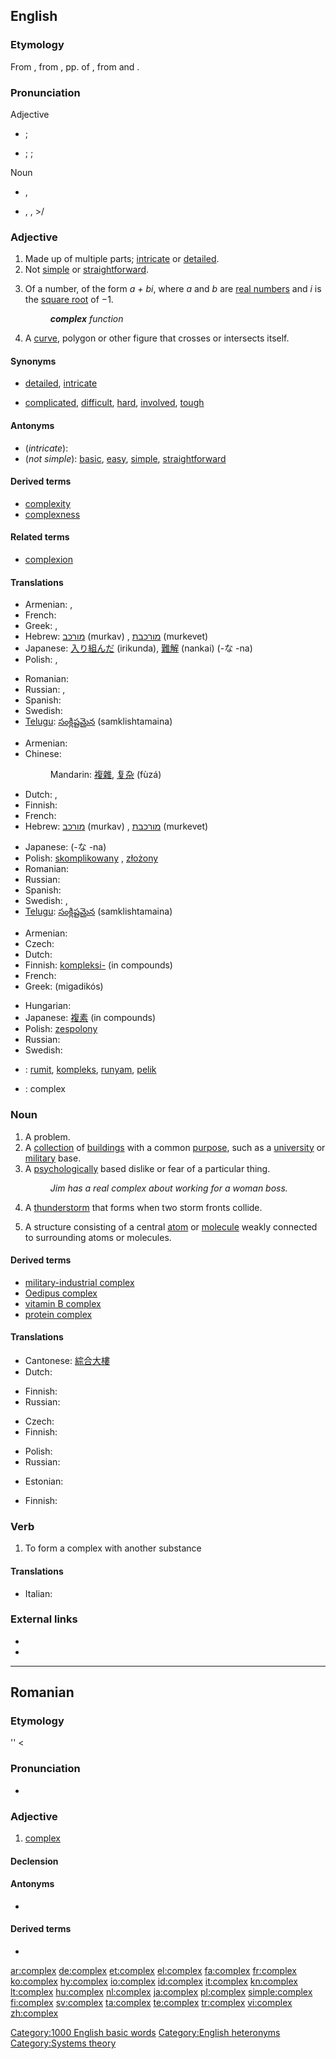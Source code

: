 {{wikipedia}}
==English==

===Etymology===
From {{etyl|fr}} {{term|complexe|lang=fr}}, from {{etyl|la}} {{term|complexus|lang=la}}, pp. of {{term|complecti||to entwine, encircle, compass, infold}}, from {{term|com-||together|lang=la}} and {{term|plectere||to weave, braid|lang=la}}.

===Pronunciation===
;Adjective
* {{a|UK}} {{IPA|/kəmˈplɛks/|/ˈkɒm.plɛks/}};{{SAMPA|/k@m"plEks/|/"kQm.plEks/}}
*: {{audio|en-uk-complex.ogg|Audio (UK)}}
* {{a|US}} {{enPR|kəmplĕks|kŏm'plĕks}}; {{IPA|/kəmˈplɛks/|/ˈkɑmplɛks/}}; {{SAMPA|/k@m"plEks/|/"kAmplEx/}}
*: {{audio|en-us-complex-adj.ogg|Audio (US)}}

;Noun
* {{a|UK}} {{IPA|/ˈkɒm.plɛks/}}, {{SAMPA|/"kQm.plEks/}}
*: {{audio|en-uk-complex.ogg|Audio (UK)}}
* {{a|US}} {{enPR|kŏm'plĕks}}, {{IPA|/ˈkɑmplɛks/}}, {{SAMPA|/"kAmplEks/}}>/
*: {{audio|en-us-complex-noun.ogg|Audio (US)}}

===Adjective===
{{wikipedia|complex number}}
{{en-adj}}

# Made up of multiple parts; [[intricate]] or [[detailed]].
# Not [[simple]] or [[straightforward]].
# {{mathematics}} Of a number, of the form ''a + bi'', where ''a'' and ''b'' are [[real number]]s and ''i'' is the [[square root]] of &minus;1.
#: '''''complex''' function''
# {{geometry}} A [[curve]], polygon or other figure that crosses or intersects itself.

====Synonyms====
* {{sense|intricate}} [[detailed]], [[intricate]]
* {{sense|not simple}} [[complicated]], [[difficult]], [[hard]], [[involved]], [[tough]]

====Antonyms====
* (''intricate''):
* (''not simple''): [[basic]], [[easy]], [[simple]], [[straightforward]]

====Derived terms====
* [[complexity]]
* [[complexness]]

====Related terms====
* [[complexion]]

====Translations====
{{trans-top|intricate}}
* Armenian: {{t|hy|խճճված|tr=xč̣č̣vaç|sc=Armn|xs=Armenian}},  {{t+|hy|բարդ|tr=bard|sc=Armn|xs=Armenian}}
* French: {{t+|fr|complexe|m|f}}
* Greek: {{t+|el|πολύπλοκος|m|tr=poliplokos|sc=Grek}}, {{t+|el|περίπλοκος|m|tr=periplokos|sc=Grek}}
* Hebrew: [[מורכב]] (murkav) {{m}}, [[מורכבת]] (murkevet) {{f}}
* Japanese: [[入り組んだ]] (irikunda), [[難解]] (nankai) (-な -na)
* Polish: {{t+|pl|skomplikowany|m}}, {{t+|pl|złożony|m}}
{{trans-mid}}
* Romanian: {{t-|ro|complex}}
* Russian: {{t+|ru|сложный|tr=slóžnyj|sc=Cyrl}}, {{t+|ru|составной|tr=sostavnój|sc=Cyrl}}
* Spanish: {{t-|es|complicado}}
* Swedish: {{t-|sv|komplex}}
* [[Telugu]]: [[సంక్లిష్టమైన]] (samklishtamaina)
{{trans-bottom}}

{{trans-top|not simple or straightforward}}
* Armenian: {{t+|hy|բարդ|tr=bard|sc=Armn|xs=Armenian}}
* Chinese:
*: Mandarin: [[複雜]], [[复杂]] (fùzá)
* Dutch: {{t+|nl|complex}}, {{t+|nl|ingewikkeld}}
* Finnish: {{t-|fi|monimutkainen}}
* French: {{t+|fr|complexe|m|f}}
* Hebrew: [[מורכב]] (murkav) {{m}}, [[מורכבת]] (murkevet) {{f}}
{{trans-mid}}
* Japanese: {{t+|ja|複雑|tr=fukuzatsu|sc=Jpan}} (-な -na)
* Polish: [[skomplikowany]] {{m}}, [[złożony]] {{m}}
* Romanian: {{t-|ro|complex}}
* Russian: {{t+|ru|сложный|tr=slóžnyj|sc=Cyrl}}
* Spanish: {{t-|es|complicado}}
* Swedish: {{t-|sv|komplex}}, {{t+|sv|komplicerad}}
* [[Telugu]]: [[సంక్లిష్టమైన]] (samklishtamaina)
{{trans-bottom}}

{{trans-top|in mathematics}}
* Armenian: {{t|hy|կոմպլեքս|tr=komplek’s|sc=Armn|xs=Armenian}}
* Czech: {{t-|cs|komplexní}}
* Dutch: {{t+|nl|complex}}
* Finnish: [[kompleksi-]] (in compounds)
* French: {{t+|fr|complexe|m|f}}
* Greek: {{t+|el|μιγαδικός|m|sc=Grek}} (migadikós)
{{trans-mid}}
* Hungarian: {{t+|hu|komplex}}
* Japanese: [[複素]] (in compounds)
* Polish: [[zespolony]] {{m}}
* Russian: {{t+|ru|комплексный|tr=kómpl'eksnyj|sc=Cyrl}}
* Swedish: {{t-|sv|komplex}}
{{trans-bottom}}

{{checktrans-top}}
* {{ttbc|Indonesian}}: [[rumit]], [[kompleks]], [[runyam]], [[pelik]]
* {{ttbc|Latin}}: complex
{{trans-bottom}}

===Noun===
{{en-noun|pl='''[[complexes]]''' or (archaic) '''[[complices]]'''}}

# A problem.
# A [[collection]] of [[building]]s with a common [[purpose]], such as a [[university]] or [[military]] base.
# A [[psychological]]ly based dislike or fear of a particular thing.
#: ''Jim has a real complex about working for a woman boss.''
# A [[thunderstorm]] that forms when two storm fronts collide.
# {{chemistry}} A structure consisting of a central [[atom]] or [[molecule]] weakly connected to surrounding atoms or molecules.

====Derived terms====
* [[military-industrial complex]]
* [[Oedipus complex]]
* [[vitamin B complex]]
* [[protein complex]]

====Translations====
{{trans-see|problem}}
{{trans-top|collection of buildings}}
* Cantonese: [[綜合大樓]]
* Dutch: {{t+|nl|complex|n}}
{{trans-mid}}
* Finnish: {{t+|fi|kompleksi}}
* Russian: {{t+|ru|комплекс|m|tr=kómpl'eks|sc=Cyrl}}
{{trans-bottom}}

{{trans-top|psychologically based dislike or fear}}
* Czech: {{t-|cs|komplex|m}}
* Finnish: {{t+|fi|kompleksi}}
{{trans-mid}}
* Polish: {{t-|pl|kompleks|m}}
* Russian: {{t+|ru|комплекс|m|tr=kómpl'eks|sc=Cyrl}}
{{trans-bottom}}

{{trans-top|thunderstorm that forms when two storm fronts collide}}
{{trans-mid}}
{{trans-bottom}}

{{trans-top|in chemistry}}
* Estonian: {{t-|et|kompleks}}
{{trans-mid}}
* Finnish: {{t+|fi|kompleksi}}
{{trans-bottom}}

===Verb===
{{en-verb|complex|es}}

# {{chemistry|intransitive}} To form a complex with another substance

====Translations====
{{trans-top|to form a complex with another substance}}
* Italian: {{t-|it|complessare}}
{{trans-mid}}
{{trans-bottom}}

===External links===
* {{R:Webster 1913}}
* {{R:Century 1911}}

[[Category:1000 English basic words]]
[[Category:English heteronyms]]
[[Category:Systems theory]]

----

==Romanian==

===Etymology===
{{etyl|fr|ro}}'' {{term|complexe|lang=fr}} < {{etyl|la|ro}} {{term|complexus|lang=la}}

===Pronunciation===
* {{IPA|[kom'pleks]|lang=ro}}

===Adjective===
{{ro-adj|4}}

# [[#English|complex]]

====Declension====
{{ro-adj-4|mpl=complecşi}}

====Antonyms====
* {{l|ro|simplu}}

====Derived terms====
* {{l|ro|complexitate}}

[[ar:complex]]
[[de:complex]]
[[et:complex]]
[[el:complex]]
[[fa:complex]]
[[fr:complex]]
[[ko:complex]]
[[hy:complex]]
[[io:complex]]
[[id:complex]]
[[it:complex]]
[[kn:complex]]
[[lt:complex]]
[[hu:complex]]
[[nl:complex]]
[[ja:complex]]
[[pl:complex]]
[[simple:complex]]
[[fi:complex]]
[[sv:complex]]
[[ta:complex]]
[[te:complex]]
[[tr:complex]]
[[vi:complex]]
[[zh:complex]]